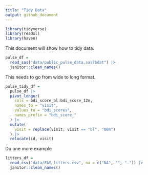 ```yaml
---
title: "Tidy Data"
output: github_document
---
```


```r
library(tidyverse)
library(readxl)
library(haven)
```

This document will show how to tidy data. 

```r
pulse_df = 
  read_sas("data/public_pulse_data.sas7bdat") |>
  janitor::clean_names()
```

This needs to go from wide to long format. 

```r
pulse_tidy_df = 
  pulse_df |>
  pivot_longer(
    cols = bdi_score_bl:bdi_score_12m, 
    names_to = "visit", 
    values_to = "bdi_scores", 
    names_prefix = "bdi_score_"
  ) |>
  mutate(
    visit = replace(visit, visit == "bl", "00m")
  ) |>
  relocate(id, visit)
```

Do one more example 

```r
litters_df =
  read_csv("data/FAS_litters.csv", na = c("NA", "", ".")) |>
  janitor::clean_names()
```




